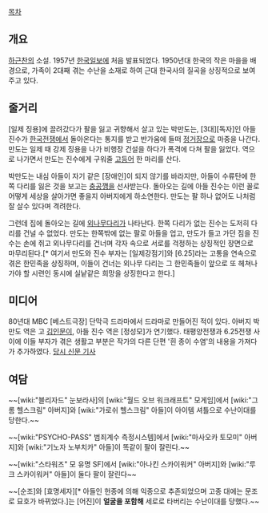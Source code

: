 [[목차]]

== 개요 ==

[[하근찬]]의 소설. 1957년 [[한국일보]]에 처음 발표되었다. 1950년대 한국의 작은 마을을 배경으로, 가족이 2대째 겪는 수난을 소재로 하여 근대 한국사의 질곡을 상징적으로 보여주고 있다.

== 줄거리 ==
[일제 징용]에 끌려갔다가 팔을 잃고 귀향해서 살고 있는 박만도는, [3대][독자]인 아들 진수가 [[한국전쟁]]에서 돌아온다는 통지를 받고 반가움에 들떠 [[하양역|정거장]]으로 마중을 나간다. 만도는 일제 때 강제 징용을 나가 비행장 건설을 하다가 폭격에 다쳐 팔을 잃었다. 역으로 나가면서 만도는 진수에게 구워줄 [[고등어]] 한 마리를 산다.

박만도는 내심 아들이 자기 같은 [장애인]이 되지 않기를 바라지만, 아들이 수류탄에 한쪽 다리를 잃은 것을 보고는 [[충공깽]]을 선사받는다. 돌아오는 길에 아들 진수는 이런 꼴로 어떻게 세상을 살아가면 좋을지 아버지에게 하소연한다. 만도는 팔 하나 없어도 나처럼 잘 살수 있다며 격려한다.

그런데 집에 돌아오는 길에 [[외나무다리]]가 나타난다. 한쪽 다리가 없는 진수는 도저히 다리를 건널 수 없었다. 만도는 한쪽밖에 없는 팔로 아들을 업고, 만도가 들고 가던 짐을 진수는 손에 쥐고 외나무다리를 건너며 각자 속으로 서로를 걱정하는 상징적인 장면으로 마무리된다.[* 여기서 만도와 진수 부자는 [일제강점기]와 [6.25]라는 고통을 연속으로 겪은 한민족을 상징하며, 이들이 건너는 외나무 다리는 그 한민족들이 앞으로 또 헤쳐나가야 할 시련인 동시에 실낱같은 희망을 상징한다고 한다.]
== 미디어 ==
80년대 MBC [베스트극장] 단막극 드라마에서 드라마로 만들어진 적이 있다. 아버지 박만도 역은 고 [[김인문]]이, 아들 진수 역은 [정성모]가 연기했다. 태평양전쟁과 6.25전쟁 사이에 이들 부자가 겪은 생활고 부분은 작가의 다른 단편 '흰 종이 수염'의 내용을 가져다가 추가하였다. [http://newslibrary.naver.com/viewer/index.nhn?articleId=1989062400209216002&editNo=2&printCount=1&publishDate=1989-06-24&officeId=00020&pageNo=16&printNo=20840&publishType=00020 당시 신문 기사]

== 여담 ==
~~[wiki:"블리자드" 눈보라사]의 [wiki:"월드 오브 워크래프트" 모게임]에서 [wiki:"그롬 헬스크림" 아버지]와 [wiki:"가로쉬 헬스크림" 아들]이 아이템 셔틀으로 수난이대를 당한다.~~

~~[wiki:"PSYCHO-PASS" 범죄계수 측정시스템]에서 [wiki:"마사오카 토모미" 아버지]와 [wiki:"기노자 노부치카" 아들]이 똑같이 팔이 잘린다.~~

~~[wiki:"스타워즈" 모 유명 SF]에서 [wiki:"아나킨 스카이워커" 아버지]와 [wiki:"루크 스카이워커" 아들]이 둘다 팔이 잘린다~~

~~[순조]와 [효명세자][* 아들인 헌종에 의해 익종으로 추존되었으며 고종 대에는 문조로 묘호가 바뀌었다.]는 [어진]이 '''얼굴을 포함해''' 세로로 타버리는 수난이대를 당했다.~~
